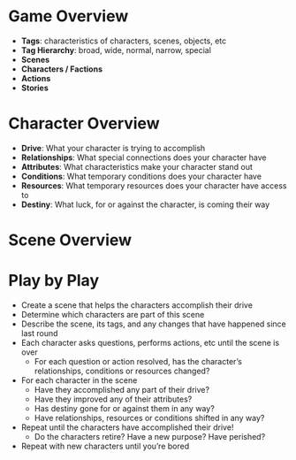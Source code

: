 # Game Overview
- **Tags**: characteristics of characters, scenes, objects, etc
- **Tag Hierarchy**: broad, wide, normal, narrow, special
- **Scenes**
- **Characters / Factions**
- **Actions**
- **Stories**


# Character Overview
- **Drive**: What your character is trying to accomplish
- **Relationships**: What special connections does your character have
- **Attributes**: What characteristics make your character stand out
- **Conditions**: What temporary conditions does your character have
- **Resources**: What temporary resources does your character have access to
- **Destiny**: What luck, for or against the character, is coming their way


# Scene Overview


# Play by Play
- Create a scene that helps the characters accomplish their drive
- Determine which characters are part of this scene
- Describe the scene, its tags, and any changes that have happened since last round
- Each character asks questions, performs actions, etc until the scene is over
  - For each question or action resolved, has the character’s relationships, conditions or resources changed?
- For each character in the scene
  - Have they accomplished any part of their drive?
  - Have they improved any of their attributes?
  - Has destiny gone for or against them in any way?
  - Have relationships, resources or conditions shifted in any way?
- Repeat until the characters have accomplished their drive!
  - Do the characters retire? Have a new purpose? Have perished?
- Repeat with new characters until you’re bored

